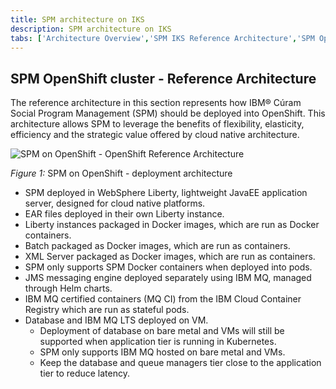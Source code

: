 ```yaml
---
title: SPM architecture on IKS
description: SPM architecture on IKS
tabs: ['Architecture Overview','SPM IKS Reference Architecture','SPM OpenShift Reference Architecture','Dev Workstation','Static Content']
---
```


## SPM OpenShift cluster - Reference Architecture

The reference architecture in this section represents how IBM® Cúram Social Program Management (SPM) should be deployed into OpenShift.
This architecture allows SPM to leverage the benefits of flexibility, elasticity, efficiency and the strategic value offered by cloud native architecture.

![SPM on OpenShift - OpenShift Reference Architecture](../../../images/spm-reference-arch-openshift.png)
<Caption>

*Figure 1:* SPM on OpenShift - deployment architecture

</Caption>

* SPM deployed in WebSphere Liberty, lightweight JavaEE application server, designed for cloud native platforms.
* EAR files deployed in their own Liberty instance.
* Liberty instances packaged in Docker images, which are run as Docker containers.
* Batch packaged as Docker images, which are run as containers.
* XML Server packaged as Docker images, which are run as containers.
* SPM only supports SPM Docker containers when deployed into pods.
* JMS messaging engine deployed separately using IBM MQ, managed through Helm charts.
* IBM MQ certified containers (MQ CI) from the IBM Cloud Container Registry which are run as stateful pods.
* Database and IBM MQ LTS deployed on VM.
  * Deployment of database on bare metal and VMs will still be supported when application tier is running in Kubernetes.
  * SPM only supports IBM MQ hosted on bare metal and VMs.
  * Keep the database and queue managers tier close to the application tier to reduce latency.
